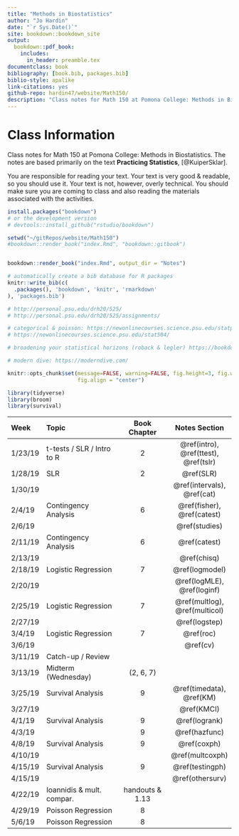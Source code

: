 ```yaml
--- 
title: "Methods in Biostatistics"
author: "Jo Hardin"
date: "`r Sys.Date()`"
site: bookdown::bookdown_site
output:
  bookdown::pdf_book:
    includes:
      in_header: preamble.tex
documentclass: book
bibliography: [book.bib, packages.bib]
biblio-style: apalike
link-citations: yes
github-repo: hardin47/website/Math150/
description: "Class notes for Math 150 at Pomona College: Methods in Biostatistics.  The notes are based primarily on the text Practicing Statistics, Kuiper and Sklar"
---
```


\newcommand{\logit}{\mathrm{logit}}

# Class Information {-}

Class notes for Math 150 at Pomona College: Methods in Biostatistics.  The notes are based primarily on the text **Practicing Statistics**, [@KuiperSklar].


You are responsible for reading your text.  Your text is very good & readable, so you should use it.  Your text is not, however, overly technical.  You should make sure you are coming to class and also reading the materials associated with the activities. 

```r
install.packages("bookdown")
# or the development version
# devtools::install_github("rstudio/bookdown")

setwd("~/gitRepos/website/Math150")
#bookdown::render_book("index.Rmd", "bookdown::gitbook")


bookdown::render_book("index.Rmd", output_dir = "Notes")
```


```r
# automatically create a bib database for R packages
knitr::write_bib(c(
  .packages(), 'bookdown', 'knitr', 'rmarkdown'
), 'packages.bib')
```



```r
# http://personal.psu.edu/drh20/525/
# http://personal.psu.edu/drh20/525/assignments/

# categorical & poisson: https://newonlinecourses.science.psu.edu/statprogram/stat504
# https://newonlinecourses.science.psu.edu/stat504/

# broadening your statistical horizons (roback & legler) https://bookdown.org/roback/bookdown-bysh/

# modern dive: https://moderndive.com/

```


```r
knitr::opts_chunk$set(message=FALSE, warning=FALSE, fig.height=3, fig.width=5, 
                      fig.align = "center")

library(tidyverse)
library(broom)
library(survival)
```

| Week    	| Topic                      	|  Book Chapter   	|   Notes Section 	|
|:---------	|:---------------------------	|:----------------:	|:----------------:	|
| 1/23/19 	| t-tests / SLR / Intro to R 	|         2        	| \@ref(intro), \@ref(ttest), \@ref(tslr)  |
| 1/28/19 	| SLR                        	|         2        	|  \@ref(SLR)     |
| 1/30/19 	|                           	|                  	| \@ref(intervals), \@ref(cat) |
| 2/4/19  	| Contingency Analysis       	|         6        	|\@ref(fisher), \@ref(catest) |
| 2/6/19 	|       	|                 	|  \@ref(studies)
| 2/11/19 	| Contingency Analysis       	|         6        	| \@ref(catest) |
| 2/13/19 	|        	|                	| \@ref(chisq) |
| 2/18/19 	| Logistic Regression        	|         7        	| \@ref(logmodel) |
| 2/20/19 	|        	|                 	| \@ref(logMLE), \@ref(loginf) |
| 2/25/19 	| Logistic Regression        	|         7        	| \@ref(multlog), \@ref(multicol)  |
| 2/27/19 	|         	|                 	| \@ref(logstep)  |
| 3/4/19  	| Logistic Regression        	|         7        	| \@ref(roc) |
| 3/6/19  	|         	|                 	| \@ref(cv) | 
| 3/11/19 	| Catch-up / Review      	|                	|
| 3/13/19 	| Midterm (Wednesday)        	|  (2, 6, 7) 	|
| 3/25/19 	| Survival Analysis          	|         9        	| \@ref(timedata), \@ref(KM)  |
| 3/27/19 	|          	|                 	| \@ref(KMCI)   |
| 4/1/19  	| Survival Analysis          	|         9        	|  \@ref(logrank) |
| 4/3/19  	|          	|         9       	|  \@ref(hazfunc) |
| 4/8/19  	| Survival Analysis          	|         9        	| \@ref(coxph)  |
| 4/10/19  	|           	|                	| \@ref(multcoxph)   |
| 4/15/19 	| Survival Analysis          	|         9        	|  \@ref(testingph)  |
| 4/15/19 	|          	|               	|  \@ref(othersurv)   |
| 4/22/19 	| Ioannidis & mult. compar. 	| handouts & 1.13 	|
| 4/29/19 	| Poisson Regression         	|         8        	|
| 5/6/19  	| Poisson Regression         	|         8        	|
